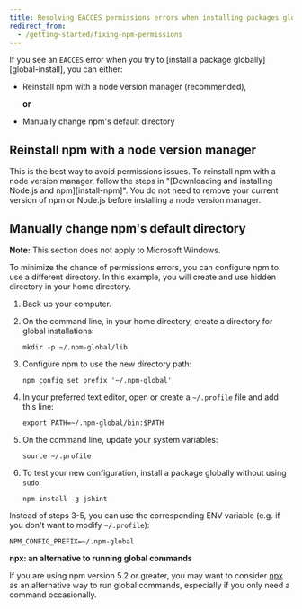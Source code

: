 ```yaml
---
title: Resolving EACCES permissions errors when installing packages globally
redirect_from:
  - /getting-started/fixing-npm-permissions
---
```


If you see an `EACCES` error when you try to [install a package globally][global-install], you can either:

- Reinstall npm with a node version manager (recommended),

  **or**

- Manually change npm's default directory

## Reinstall npm with a node version manager

This is the best way to avoid permissions issues. To reinstall npm with a node version manager, follow the steps in "[Downloading and installing Node.js and npm][install-npm]". You do not need to remove your current version of npm or Node.js before installing a node version manager.

## Manually change npm's default directory

<Note>

**Note:** This section does not apply to Microsoft Windows.

</Note>

To minimize the chance of permissions errors, you can configure npm to use a different directory. In this example, you will create and use hidden directory in your home directory.

1. Back up your computer.

2. On the command line, in your home directory, create a directory for global installations:

   ```
   mkdir -p ~/.npm-global/lib
   ```

3. Configure npm to use the new directory path:

   ```
   npm config set prefix '~/.npm-global'
   ```

4. In your preferred text editor, open or create a `~/.profile` file and add this line:

   ```
   export PATH=~/.npm-global/bin:$PATH
   ```

5. On the command line, update your system variables:

   ```
   source ~/.profile
   ```

6. To test your new configuration, install a package globally without using `sudo`:

   ```
   npm install -g jshint
   ```

Instead of steps 3-5, you can use the corresponding ENV variable (e.g. if you don't want to modify `~/.profile`):

```
NPM_CONFIG_PREFIX=~/.npm-global
```

<Note>

**npx: an alternative to running global commands**

If you are using npm version 5.2 or greater, you may want to consider [npx](https://docs.npmjs.com/cli/commands/npx) as an alternative way to run global commands, especially if you only need a command occasionally. 
